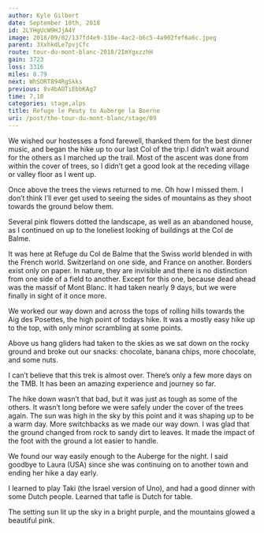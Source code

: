 ```yaml
---
author: Kyle Gilbert
date: September 10th, 2018
id: 2LYHgUcW9HJjA4Y
image: 2018/09/02/137fd4e9-310e-4ac2-b6c5-4a902fef6a6c.jpeg
parent: 3XxhkdLe7pvjCfc
route: tour-du-mont-blanc-2018/2ImYgxzzhH
gain: 3723
loss: 3316
miles: 8.79
next: WhSORT894RgSkks
previous: 8v4bAOTiEbbKAg7
time: 7,10
categories: stage,alps
title: Refuge le Peuty to Auberge la Boerne
uri: /post/the-tour-du-mont-blanc/stage/09
---
```


<Stats />

<Route />

We wished our hostesses a fond farewell, thanked them for the best dinner
music, and began the hike up to our last Col of the trip.I didn’t wait around
for the others as I marched up the trail. Most of the ascent was done from
within the cover of trees, so I didn’t get a good look at the receding village
or valley floor as I went up.

Once above the trees the views returned to me. Oh how I missed them. I don’t
think I’ll ever get used to seeing the sides of mountains as they shoot towards
the ground below them.

Several pink flowers dotted the landscape, as well as an abandoned house, as I
continued on up to the loneliest looking of buildings at the Col de Balme.

It was here at Refuge du Col de Balme that the Swiss world blended in with the
French world. Switzerland on one side, and France on another. Borders exist
only on paper. In nature, they are invisible and there is no distinction from
one side of a field to another. Except for this one, because dead ahead was the
massif of Mont Blanc. It had taken nearly 9 days, but we were finally in sight
of it once more.

We worked our way down and across the tops of rolling hills towards the Aig des
Posettes, the high point of todays hike. It was a mostly easy hike up to the
top, with only minor scrambling at some points.

Above us hang gliders had taken to the skies as we sat down on the rocky ground
and broke out our snacks: chocolate, banana chips, more chocolate, and some
nuts.

I can’t believe that this trek is almost over. There’s only a few more days on
the TMB. It has been an amazing experience and journey so far.

The hike down wasn’t that bad, but it was just as tough as some of the others.
It wasn’t long before we were safely under the cover of the trees again. The
sun was high in the sky by this point and it was shaping up to be a warm day.
More switchbacks as we made our way down. I was glad that the ground changed
from rock to sandy dirt to leaves. It made the impact of the foot with the
ground a lot easier to handle.

We found our way easily enough to the Auberge for the night. I said goodbye to
Laura (USA) since she was continuing on to another town and ending her hike a
day early.

I learned to play Taki (the Israel version of Uno), and had a good dinner with
some Dutch people. Learned that tafle is Dutch for table.

The setting sun lit up the sky in a bright purple, and the mountains glowed a
beautiful pink.

